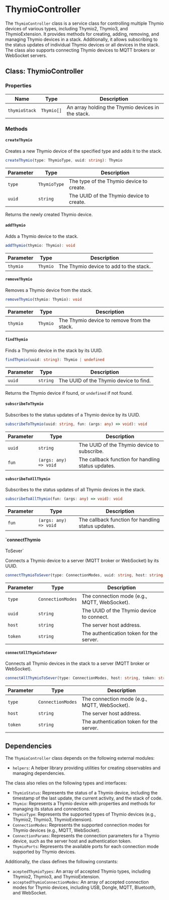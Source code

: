
<Meta 
  title="Domain/Thymio/Services/ThymioController" 
/>

# ThymioController

The `ThymioController` class is a service class for controlling multiple Thymio devices of various types, including Thymio2, Thymio3, and ThymioExtension. It provides methods for creating, adding, removing, and managing Thymio devices in a stack. Additionally, it allows subscribing to the status updates of individual Thymio devices or all devices in the stack. The class also supports connecting Thymio devices to MQTT brokers or WebSocket servers.

## Class: ThymioController

### Properties

| Name          | Type        | Description                                    |
| ------------- | ----------- | ---------------------------------------------- |
| `thymioStack` | `Thymio[]`  | An array holding the Thymio devices in the stack. |

### Methods

#### `createThymio`

Creates a new Thymio device of the specified type and adds it to the stack.

```typescript
createThymio(type: ThymioType, uuid: string): Thymio
```

| Parameter  | Type         | Description                                |
| ---------- | ------------ | ------------------------------------------ |
| `type`     | `ThymioType` | The type of the Thymio device to create.    |
| `uuid`     | `string`     | The UUID of the Thymio device to create.    |

Returns the newly created Thymio device.

#### `addThymio`

Adds a Thymio device to the stack.

```typescript
addThymio(thymio: Thymio): void
```

| Parameter  | Type     | Description                               |
| ---------- | -------- | ----------------------------------------- |
| `thymio`   | `Thymio` | The Thymio device to add to the stack.     |

#### `removeThymio`

Removes a Thymio device from the stack.

```typescript
removeThymio(thymio: Thymio): void
```

| Parameter  | Type     | Description                               |
| ---------- | -------- | ----------------------------------------- |
| `thymio`   | `Thymio` | The Thymio device to remove from the stack.|

#### `findThymio`

Finds a Thymio device in the stack by its UUID.

```typescript
findThymio(uuid: string): Thymio | undefined
```

| Parameter  | Type     | Description                                |
| ---------- | -------- | ------------------------------------------ |
| `uuid`     | `string` | The UUID of the Thymio device to find.      |

Returns the Thymio device if found, or `undefined` if not found.

#### `subscribeToThymio`

Subscribes to the status updates of a Thymio device by its UUID.

```typescript
subscribeToThymio(uuid: string, fun: (args: any) => void): void
```

| Parameter  | Type                | Description                                |
| ---------- | ------------------- | ------------------------------------------ |
| `uuid`     | `string`            | The UUID of the Thymio device to subscribe. |
| `fun`      | `(args: any) => void`| The callback function for handling status updates. |

#### `subscribeToAllThymio`

Subscribes to the status updates of all Thymio devices in the stack.

```typescript
subscribeToAllThymio(fun: (args: any) => void): void
```

| Parameter  | Type                | Description                                |
| ---------- | ------------------- | ------------------------------------------ |
| `fun`      | `(args: any) => void`| The callback function for handling status updates. |

#### `connectThymio

ToSever`

Connects a Thymio device to a server (MQTT broker or WebSocket) by its UUID.

```typescript
connectThymioToSever(type: ConnectionModes, uuid: string, host: string, token: string): void
```

| Parameter  | Type                 | Description                                |
| ---------- | -------------------- | ------------------------------------------ |
| `type`     | `ConnectionModes`    | The connection mode (e.g., MQTT, WebSocket).|
| `uuid`     | `string`             | The UUID of the Thymio device to connect.   |
| `host`     | `string`             | The server host address.                    |
| `token`    | `string`             | The authentication token for the server.    |

#### `connectAllThymioToSever`

Connects all Thymio devices in the stack to a server (MQTT broker or WebSocket).

```typescript
connectAllThymioToSever(type: ConnectionModes, host: string, token: string): void
```

| Parameter  | Type                 | Description                                |
| ---------- | -------------------- | ------------------------------------------ |
| `type`     | `ConnectionModes`    | The connection mode (e.g., MQTT, WebSocket).|
| `host`     | `string`             | The server host address.                    |
| `token`    | `string`             | The authentication token for the server.    |

## Dependencies

The `ThymioController` class depends on the following external modules:

- `helpers`: A helper library providing utilities for creating observables and managing dependencies.

The class also relies on the following types and interfaces:

- `ThymioStatus`: Represents the status of a Thymio device, including the timestamp of the last update, the current activity, and the stack of code.
- `Thymio`: Represents a Thymio device with properties and methods for managing its status and connections.
- `ThymioType`: Represents the supported types of Thymio devices (e.g., Thymio2, Thymio3, ThymioExtension).
- `ConnectionModes`: Represents the supported connection modes for Thymio devices (e.g., MQTT, WebSocket).
- `ConnectionParams`: Represents the connection parameters for a Thymio device, such as the server host and authentication token.
- `ThymioPorts`: Represents the available ports for each connection mode supported by Thymio devices.

Additionally, the class defines the following constants:

- `aceptedThymioTypes`: An array of accepted Thymio types, including Thymio2, Thymio3, and ThymioExtension.
- `acceptedThymioConnectionModes`: An array of accepted connection modes for Thymio devices, including USB, Dongle, MQTT, Bluetooth, and WebSocket.